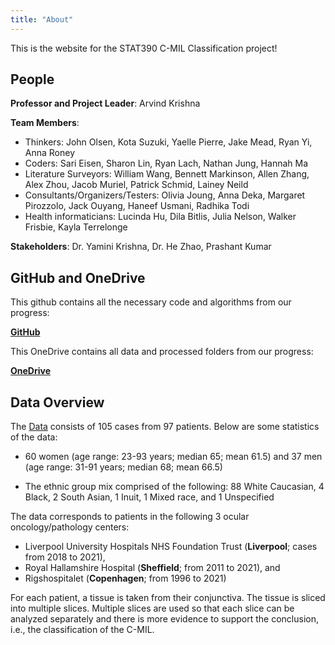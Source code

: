 ```yaml
---
title: "About"
---
```


This is the website for the STAT390 C-MIL Classification project!


## People

**Professor and Project Leader**: Arvind Krishna

**Team Members**:

- Thinkers: John Olsen, Kota Suzuki, Yaelle Pierre, Jake Mead, Ryan Yi,	Anna Roney
- Coders: Sari Eisen, Sharon Lin,	Ryan Lach,	Nathan Jung,	Hannah Ma
- Literature Surveyors: William Wang,	Bennett Markinson,	Allen Zhang,	Alex Zhou,	Jacob Muriel,	Patrick Schmid,	Lainey Neild
- Consultants/Organizers/Testers: Olivia Joung,	Anna Deka,	Margaret Pirozzolo,	Jack Ouyang,	Haneef Usmani,	Radhika Todi
- Health informaticians: Lucinda Hu,	Dila Bitlis,	Julia Nelson,	Walker Frisbie,	Kayla Terrelonge

**Stakeholders**: Dr. Yamini Krishna, Dr. He Zhao, Prashant Kumar

## GitHub and OneDrive

This github contains all the necessary code and algorithms from our progress:

**[GitHub](https://github.com/arvindkrishna87/STAT390_WI2025.git)**

This OneDrive contains all data and processed folders from our progress:

**[OneDrive](https://nuwildcat-my.sharepoint.com/personal/akl0407_ads_northwestern_edu/_layouts/15/onedrive.aspx?id=%2Fpersonal%2Fakl0407%5Fads%5Fnorthwestern%5Fedu%2FDocuments%2FSTAT390&sortField=LinkFilename&isAscending=true)**

## Data Overview

The [Data](https://www.sciencedirect.com/science/article/pii/S0023683723002246) consists of 105 cases from 97 patients. Below are some statistics of the data:

- 60 women (age range: 23-93 years; median 65; mean 61.5) and 37 men (age range:
31-91 years; median 68; mean 66.5)

- The ethnic group mix comprised of the following: 88 White Caucasian, 4 Black, 2
South Asian, 1 Inuit, 1 Mixed race, and 1 Unspecified

The data corresponds to patients in the following 3 ocular oncology/pathology
centers:

- Liverpool University Hospitals NHS Foundation Trust (**Liverpool**; cases from
2018 to 2021),
- Royal Hallamshire Hospital (**Sheffield**; from 2011 to 2021), and
- Rigshospitalet (**Copenhagen**; from 1996 to 2021)


For each patient, a tissue is taken from their conjunctiva. The tissue is sliced into multiple slices. Multiple slices are used so that each slice can be analyzed separately and there is more evidence to support the conclusion,
i.e., the classification of the C-MIL.
